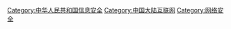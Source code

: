 [[Category:中华人民共和国信息安全|Category:中华人民共和国信息安全]]
[[Category:中国大陆互联网|Category:中国大陆互联网]]
[[Category:网络安全|Category:网络安全]]